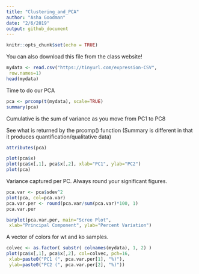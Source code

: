 ```yaml
---
title: "Clustering_and_PCA"
author: "Asha Goodman"
date: "2/6/2019"
output: github_document
---
```


```r
knitr::opts_chunk$set(echo = TRUE)
```

You can also download this file from the class website!
```r
mydata <- read.csv("https://tinyurl.com/expression-CSV",
 row.names=1)
head(mydata)
```

Time to do our PCA
```r
pca <- prcomp(t(mydata), scale=TRUE)
summary(pca)
```
Cumulative is the sum of variance as you move from PC1 to PC8

See what is returned by the prcomp() function
(Summary is different in that it produces quantification/qualitative data)
```r
attributes(pca)
```
```r
plot(pca$x)
plot(pca$x[,1], pca$x[,2], xlab="PC1", ylab="PC2") 
plot(pca)
```
Variance captured per PC. Always round your significant figures.
```r
pca.var <- pca$sdev^2
plot(pca, col=pca.var)
pca.var.per <- round(pca.var/sum(pca.var)*100, 1) 
pca.var.per
```
```r
barplot(pca.var.per, main="Scree Plot",
 xlab="Principal Component", ylab="Percent Variation")
```
A vector of colors for wt and ko samples.
```r
colvec <- as.factor( substr( colnames(mydata), 1, 2) )
plot(pca$x[,1], pca$x[,2], col=colvec, pch=16,
 xlab=paste0("PC1 (", pca.var.per[1], "%)"),
 ylab=paste0("PC2 (", pca.var.per[2], "%)")) 
```






